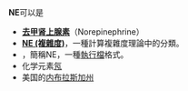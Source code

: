 '''NE'''可以是
*'''[[去甲肾上腺素|去甲肾上腺素]]'''（Norepinephrine）
*'''[[NE_(複雜度)|NE (複雜度)]]'''，一種計算複雜度理論中的分類。
*'''{{le|New Executable|New Executable}}'''，簡稱NE，一種[[執行檔|執行檔]]格式。
* 化学元素[[氖|氖]]
* 美国的[[內布拉斯加州|内布拉斯加州]]

{{Disambig|Cat=二字拉丁字母缩写消歧义}}